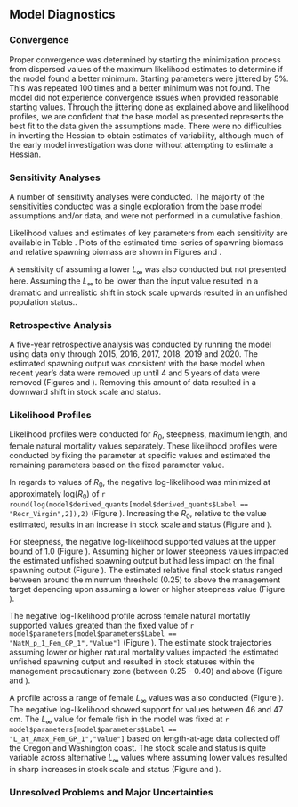 ## Model Diagnostics

### Convergence

Proper convergence was determined by starting the minimization process from dispersed values of the maximum likelihood estimates to determine if the model found a better minimum. Starting parameters were jittered by 5%. This was repeated 100 times and a better minimum was not found. The model did not experience convergence issues when provided reasonable starting values. Through the jittering done as explained above and likelihood profiles, we are confident that the base model as presented represents the best fit to the data given the assumptions made. There were no difficulties in inverting the Hessian to obtain estimates of variability, although much of the early model investigation was done without attempting to estimate a Hessian. 

### Sensitivity Analyses
A number of sensitivity analyses were conducted.  The majoirty of the sensitivities conducted was a single exploration from the base model assumptions and/or data, and were not performed in a cumulative fashion.

\begin{enumerate}

  \item Fix natural mortality 10 percent lower at a value of 0.097 per year for both sexes.
  
  \item Fix natural mortality 10 percent higher at a value of 0.119 per year for both sexes.

  \item Fix $L_{\infty}$ 5 percent higher at a value of 52.2 cm for females and 50.5 for males. 

  \item Assume platoons within Stock Synthesis where there are 5 platoons consisting of slower, average, and faster growing fish assumed.
    
  \item Estimate annual recruitment deviations. 
  
  \item Data weighting according to the McAllister-Ianelli method using the weighting values shown in Table \ref{tab:dw}. 

  \item Data weighting according to the Francis method using the weighting values shown in Table \ref{tab:dw}. 
  
  \item Data weighting according to the Dirichlet method where the estimated parameters are shown in Table \ref{tab:dw}. 
  
\end{enumerate}

Likelihood values and estimates of key parameters from each sensitivity are available in Table \ref{tab:sensitivities}.  Plots of the estimated time-series of spawning biomass and relative spawning biomass are shown in Figures \ref{fig:sens-ssb} and \ref{fig:sens-depl}.

A sensitivity of assuming a lower $L_{\infty}$ was also conducted but not presented here. Assuming the $L_{\infty}$ to be lower than the input value resulted in a dramatic and unrealistic shift in stock scale upwards resulted in an unfished population status.. 


### Retrospective Analysis
A five-year retrospective analysis was conducted by running the model using data only through 2015, 2016, 2017, 2018, 2019 and 2020. The estimated spawning output was consistent with the base model when recent year's data were removed up until 4 and 5 years of data were removed (Figures \ref{fig:retro-ssb} and \ref{fig:retro-depl}). Removing this amount of data resulted in a downward shift in stock scale and status.

### Likelihood Profiles

Likelihood profiles were conducted for $R_0$, steepness, maximum length, and female natural mortality values separately. These likelihood profiles were conducted by fixing the parameter at specific values and estimated the remaining parameters based on the fixed parameter value.

In regards to values of $R_0$, the negative log-likelihood was minimized at approximately log($R_0$) of `r round(log(model$derived_quants[model$derived_quants$Label == "Recr_Virgin",2]),2)` (Figure \ref{fig:r0-profile}). Increasing the $R_0$, relative to the value estimated, results in an increase in stock scale and status (Figure \ref{fig:r0-ssb} and \ref{fig:r0-depl}). 

For steepness, the negative log-likelihood supported values at the upper bound of 1.0 (Figure \ref{fig:h-profile}).  Assuming higher or lower steepness values impacted the estimated unfished spawning output but had less impact on the final spawning output (Figure \ref{fig:h-ssb}). The estimated relative final stock status ranged between around the minumum threshold (0.25) to above the management target depending upon assuming a lower or higher steepness value (Figure \ref{fig:h-depl}).

The negative log-likelihood profile across female natural mortatliy supported values greated than the fixed value of `r model$parameters[model$parameters$Label == "NatM_p_1_Fem_GP_1","Value"]` (Figure \ref{fig:m-profile}). The estimate stock trajectories assuming lower or higher natural mortality values impacted the estimated unfished spawning output and resulted in stock statuses within the management precautionary zone (between 0.25 - 0.40) and above (Figure \ref{fig:m-ssb} and  \ref{fig:m-depl}). 

A profile across a range of female $L_{\infty}$ values was also conducted (Figure \ref{fig:linf-profile}).  The negative log-likelihood showed support for values between 46 and 47 cm. The $L_{\infty}$ value for female fish in the model was fixed at `r model$parameters[model$parameters$Label == "L_at_Amax_Fem_GP_1","Value"]` based on length-at-age data collected off the Oregon and Washington coast. The stock scale and status is quite variable across alternative $L_{\infty}$ values where assuming lower values resulted in sharp increases in stock scale and status (Figure \ref{fig:linf-ssb} and \ref{fig:linf-depl}).


### Unresolved Problems and Major Uncertainties

